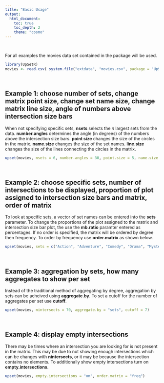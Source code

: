 ```yaml
---
title: "Basic Usage"
output:
  html_document:
    toc: true
    toc_depth: 2
    theme: "cosmo"
---
```


<br>

For all examples the movies data set contained in the package will be used.
```r
library(UpSetR)
movies <- read.csv( system.file("extdata", "movies.csv", package = "UpSetR"), header=T, sep=";" )
```

<br>

Example 1: choose number of sets, change matrix point size, change set name size, change matrix line size, angle of numbers above intersection size bars
-----------
When not specifying specific sets, **nsets** selects the *n* largest sets from the data. **number.angles** determines the angle (in degrees) of the numbers above the intersection size bars. **point size** changes the size of the circles in the matrix. **name.size** changes the size of the set names. **line.size** changes the size of the lines connecting the circles in the matrix.
```r
upset(movies, nsets = 6, number.angles = 30, point.size = 5, name.size = 12, line.size = 2)
```

<br>

Example 2: choose specific sets, number of intersections to be displayed, proportion of plot assigned to intersection size bars and matrix, order of matrix
------------
To look at specific sets, a vector of set names can be entered into the **sets** parameter. To change the proportions of the plot assigned to the matrix and intersection size bar plot, the use the **mb.ratio** paramter entered as percentages. If no order is specified, the matrix will be ordered by degree then frequency. To order by frequency use **order.matrix** as shown below.
```r
upset(movies, sets = c("Action", "Adventure", "Comedy", "Drama", "Mystery", "Thriller", "Romance", "War", "Western"), mb.ratio = c(0.55,0.45), order.matrix = "freq")
```

<br>

Example 3: aggregation by sets, how many aggregates to show per set
------------
Instead of the traditional method of aggregating by degree, aggregation by sets can be acheived using **aggregate.by**. To set a cutoff for the number of aggregates per set use **cutoff**.
```r
upset(movies, nintersects = 70, aggregate.by = "sets", cutoff = 7)
```

<br>

Example 4: display empty intersections
------------
There may be times where an intersection you are looking for is not present in the matrix. This may be due to not showing enough intersections which can be changes with **nintersects**, or it may be because the intersection contains no elements. To additionally show empty intersections turn on **empty.intersections**.
```r
upset(movies, empty.intersections = "on", order.matrix = "freq")
```
